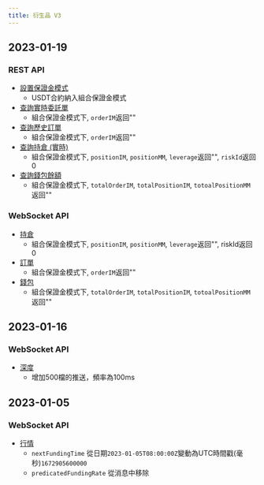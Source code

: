 ```yaml
---
title: 衍生品 V3
---
```

## 2023-01-19
### REST API
* [設置保證金模式](../derivatives/unified/usc-margin-mode)
    * USDT合約納入組合保證金模式
* [查詢實時委託單](../derivatives/unified/open-order)
    * 組合保證金模式下, `orderIM`返回""
* [查詢歷史訂單](../derivatives/unified/order-list)
    * 組合保證金模式下, `orderIM`返回""
* [查詢持倉 (實時)](../derivatives/unified/position-info)
    * 組合保證金模式下, `positionIM`, `positionMM`, `leverage`返回"", `riskId`返回0
* [查詢錢包餘額](../derivatives/unified/wallet)
    * 組合保證金模式下, `totalOrderIM`, `totalPositionIM`, `totoalPositionMM`返回""

### WebSocket API
* [持倉](../derivatives/ws-unified/position)
    * 組合保證金模式下, `positionIM`, `positionMM`, `leverage`返回"", riskId返回0
* [訂單](../derivatives/ws-unified/order)
    * 組合保證金模式下, `orderIM`返回""
* [錢包](../derivatives/ws-unified/wallet)
    * 組合保證金模式下, `totalOrderIM`, `totalPositionIM`, `totoalPositionMM`返回""

## 2023-01-16
### WebSocket API
* [深度](../derivatives/ws-public/orderbook)
    * 增加500檔的推送，頻率為100ms

## 2023-01-05
### WebSocket API
* [行情](../derivatives/ws-public/ticker)
  * `nextFundingTime` 從日期`2023-01-05T08:00:00Z`變動為UTC時間戳(毫秒)`1672905600000`
  * `predicatedFundingRate` 從消息中移除